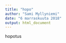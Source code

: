 ```yaml
---
title: "hopo"
author: "Sami Myllyniemi"
date: "6 marraskuuta 2018"
output: html_document
---
```


hopotus